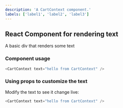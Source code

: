 ```yaml
---
description: 'A CartContext component.'
labels: ['label1', 'label2', 'label3']
---
```



## React Component for rendering text

A basic div that renders some text

### Component usage
```js
<CartContext text="hello from CartContext" />
```

### Using props to customize the text

Modify the text to see it change live:
```js live
<CartContext text="hello from CartContext" />
```
